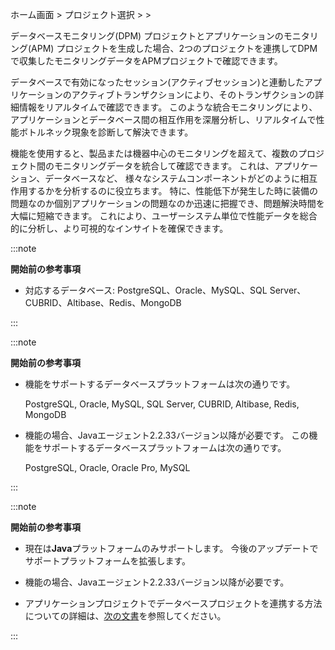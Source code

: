 ホーム画面 &gt; プロジェクト選択 &gt; <Cmdname sid="side_management" className="uitext" /> &gt; <Cmdname sid="side_correlatedProjectManagement" className="uitext" />

データベースモニタリング(DPM) プロジェクトとアプリケーションのモニタリング(APM) プロジェクトを生成した場合、2つのプロジェクトを連携してDPMで収集したモニタリングデータをAPMプロジェクトで確認できます。

<InDoc product="postgresql,oracle,oracle-pro,mysql">

データベースで有効になったセッション(アクティブセッション)と連動したアプリケーションのアクティブトランザクションにより、そのトランザクションの詳細情報をリアルタイムで確認できます。 このような統合モニタリングにより、アプリケーションとデータベース間の相互作用を深層分析し、リアルタイムで性能ボトルネック現象を診断して解決できます。

</InDoc>

<InDoc product="java,php,python,nodejs,dotnet,golang"><ImgLang img="linked-project-management.png" desc="相関プロジェクト管理" /></InDoc>

<InDoc product="postgresql,oracle,oracle-pro,mysql"><ImgLang img="db-linked-project-management.png" desc="相関プロジェクト管理" /></InDoc>

<Cmdname sid="side_correlatedProjectManagement" className="uitext" />機能を使用すると、製品または機器中心のモニタリングを超えて、複数のプロジェクト間のモニタリングデータを統合して確認できます。 これは、アプリケーション、データベースなど、 様々なシステムコンポーネントがどのように相互作用するかを分析するのに役立ちます。 特に、性能低下が発生した時に装備の問題なのか個別アプリケーションの問題なのか迅速に把握でき、問題解決時間を大幅に短縮できます。 <Cmdname sid="side_correlatedProjectManagement" className="uitext" />これにより、ユーザーシステム単位で性能データを総合的に分析し、より可視的なインサイトを確保できます。

<InDoc product="php,python,nodejs,dotnet,golang">

:::note

**開始前の参考事項**

- 対応するデータベース: PostgreSQL、Oracle、MySQL、SQL Server、CUBRID、Altibase、Redis、MongoDB

:::

</InDoc>

<InDoc product="java">

:::note

**開始前の参考事項**

- <Cmdname sid="BTN08519" className="uitext" />機能をサポートするデータベースプラットフォームは次の通りです。

  PostgreSQL, Oracle, MySQL, SQL Server, CUBRID, Altibase, Redis, MongoDB

- <Cmdname sid="BTN08518" className="uitext" />機能の場合、Javaエージェント2.2.33バージョン以降が必要です。 この機能をサポートするデータベースプラットフォームは次の通りです。

  PostgreSQL, Oracle, Oracle Pro, MySQL

:::

</InDoc>

<InDoc product="postgresql,oracle,oracle-pro,mysql">

:::note

**開始前の参考事項**

- 現在は**Java**プラットフォームのみサポートします。 今後のアップデートでサポートプラットフォームを拡張します。 

- <Cmdname sid="BTN08518" className="uitext" />機能の場合、Javaエージェント2.2.33バージョン以降が必要です。

- アプリケーションプロジェクトでデータベースプロジェクトを連携する方法についての詳細は、[次の文書](../java/linked-projects)を参照してください。

:::

</InDoc>
